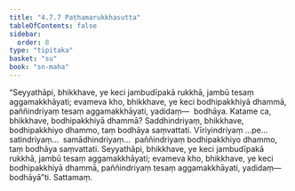 ```yaml
---
title: "4.7.7 Paṭhamarukkhasutta"
tableOfContents: false
sidebar:
  order: 8
type: "tipitaka"
basket: "su"
book: "sn-maha"
---
```



<DynamicBreadcrumb />

<Division number="537" book="sn-maha">

<Paragraph number="1242" book="sn-maha">
“Seyyathāpi, bhikkhave, ye keci jambudīpakā rukkhā, jambū tesaṃ aggamakkhāyati; evameva kho, bhikkhave, ye keci bodhipakkhiyā dhammā, paññindriyaṃ tesaṃ aggamakkhāyati, yadidaṃ—  bodhāya. Katame ca, bhikkhave, bodhipakkhiyā dhammā? Saddhindriyaṃ, bhikkhave, bodhipakkhiyo dhammo, taṃ bodhāya saṃvattati. Vīriyindriyaṃ …pe…  satindriyaṃ…  samādhindriyaṃ…  paññindriyaṃ bodhipakkhiyo dhammo, taṃ bodhāya saṃvattati. Seyyathāpi, bhikkhave, ye keci jambudīpakā rukkhā, jambū tesaṃ aggamakkhāyati; evameva kho, bhikkhave, ye keci bodhipakkhiyā dhammā, paññindriyaṃ tesaṃ aggamakkhāyati, yadidaṃ—  bodhāyā”ti.

</Paragraph>
</Division>

<Paragraph number="1243" type="center" book="sn-maha">
Sattamaṃ.
</Paragraph>